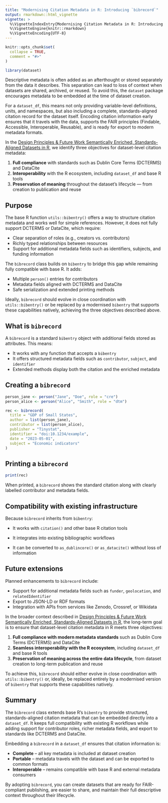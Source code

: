 ```yaml
---
title: "Modernising Citation Metadata in R: Introducing `bibrecord`"
output: rmarkdown::html_vignette
vignette: >
  %\VignetteIndexEntry{Modernising Citation Metadata in R: Introducing `bibrecord`}
  %\VignetteEngine{knitr::rmarkdown}
  %\VignetteEncoding{UTF-8}
---
```


```r
knitr::opts_chunk$set(
  collapse = TRUE,
  comment = "#>"
)
```

```r
library(dataset)
```


Descriptive metadata is often added as an afterthought or stored separately from the data it describes. This separation can lead to loss of context when datasets are shared, archived, or reused. To avoid this, the `dataset` package encourages metadata to be embedded at the time of dataset creation.

For a `dataset_df`, this means not only providing variable-level definitions, units, and namespaces, but also including a complete, standards-aligned citation record for the dataset itself. Encoding citation information early ensures that it travels with the data, supports the FAIR principles (Findable, Accessible, Interoperable, Reusable), and is ready for export to modern metadata formats.

In the [Design Principles & Future Work Semantically Enriched, Standards-Aligned Datasets in R](https://dataset.dataobservatory.eu/articles/design.html), we identify three objectives for dataset-level citation metadata:

1. **Full compliance** with standards such as Dublin Core Terms (DCTERMS) and DataCite  
2. **Interoperability** with the R ecosystem, including `dataset_df` and base R tools  
3. **Preservation of meaning** throughout the dataset’s lifecycle — from creation to publication and reuse

## Purpose

The base R function `utils::bibentry()` offers a way to structure citation metadata and works well for simple references. However, it does not fully support DCTERMS or DataCite, which require:

- Clear separation of roles (e.g., creators vs. contributors)  
- Richly typed relationships between resources  
- Support for additional metadata fields such as identifiers, subjects, and funding information

The `bibrecord` class builds on `bibentry` to bridge this gap while remaining fully compatible with base R. It adds:

- Multiple `person()` entries for contributors  
- Metadata fields aligned with DCTERMS and DataCite  
- Safe serialization and extended printing methods  

Ideally, `bibrecord` should evolve in close coordination with `utils::bibentry()` or be replaced by a modernised `bibentry` that supports these capabilities natively, achieving the three objectives described above.


## What is `bibrecord`

A `bibrecord` is a standard `bibentry` object with additional fields stored as attributes. This means:

- It works with any function that accepts a `bibentry`
- It offers structured metadata fields such as `contributor`, `subject`, and `identifier`
- Extended methods display both the citation and the enriched metadata

## Creating a `bibrecord`

```r
person_jane <- person("Jane", "Doe", role = "cre")
person_alice <- person("Alice", "Smith", role = "dtm")

rec <- bibrecord(
  title = "GDP of Small States",
  author = list(person_jane),
  contributor = list(person_alice),
  publisher = "Tinystat",
  identifier = "doi:10.1234/example",
  date = "2023-05-01",
  subject = "Economic indicators"
)
```


## Printing a `bibrecord`

```r
print(rec)
```

When printed, a `bibrecord` shows the standard citation along with clearly labelled contributor and metadata fields.

## Compatibility with existing infrastructure


Because `bibrecord` inherits from `bibentry`:

- It works with `citation()` and other base R citation tools

- It integrates into existing bibliographic workflows

- It can be converted to `as_dublincore()` or `as_datacite()` without loss of information


## Future extensions

Planned enhancements to `bibrecord` include:

- Support for additional metadata fields such as `funder`, `geolocation`, and `relatedIdentifier`
- Export to JSON-LD or RDF formats
- Integration with APIs from services like Zenodo, Crossref, or Wikidata

In the broader context described in [Design Principles & Future Work Semantically Enriched, Standards-Aligned Datasets in R](https://dataset.dataobservatory.eu/articles/design.html), the long-term goal is to ensure that dataset-level citation metadata in R meets three objectives:

1. **Full compliance with modern metadata standards** such as Dublin Core Terms (DCTERMS) and DataCite  
2. **Seamless interoperability with the R ecosystem**, including `dataset_df` and base R tools  
3. **Preservation of meaning across the entire data lifecycle**, from dataset creation to long-term publication and reuse  

To achieve this, `bibrecord` should either evolve in close coordination with `utils::bibentry()` or, ideally, be replaced entirely by a modernised version of `bibentry` that supports these capabilities natively.

## Summary

The `bibrecord` class extends base R's `bibentry` to provide structured, standards-aligned citation metadata that can be embedded directly into a `dataset_df`. It keeps full compatibility with existing R workflows while adding support for contributor roles, richer metadata fields, and export to standards like DCTERMS and DataCite.

Embedding a `bibrecord` in a `dataset_df` ensures that citation information is:

- **Complete** – all key metadata is included at dataset creation  
- **Portable** – metadata travels with the dataset and can be exported to common formats  
- **Interoperable** – remains compatible with base R and external metadata consumers  

By adopting `bibrecord`, you can create datasets that are ready for FAIR-compliant publishing, are easier to share, and maintain their full descriptive context throughout their lifecycle.

